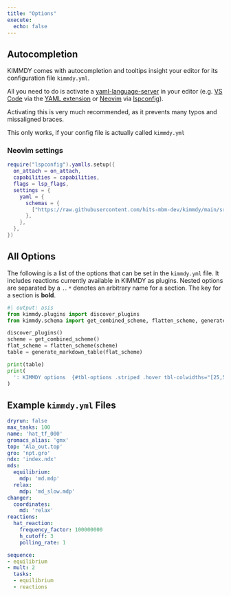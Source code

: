 ```yaml
---
title: "Options"
execute:
  echo: false
---
```


## Autocompletion

KIMMDY comes with autocompletion and tooltips insight your editor for its configuration file `kimmdy.yml`. 

All you need to do is activate a [yaml-language-server](https://github.com/redhat-developer/yaml-language-server)
in your editor (e.g. [VS Code](https://code.visualstudio.com/) via the 
[YAML extension](https://marketplace.visualstudio.com/items?itemName=redhat.vscode-yaml) or 
[Neovim](https://neovim.io/) via [lspconfig](https://github.com/neovim/nvim-lspconfig)).

Activating this is very much recommended, as it prevents many typos and missaligned braces.

::: {.callout-tip appearance="simple"}
This only works, if your config file is actually called `kimmdy.yml`
:::


::: {.callout-note collapse=true}
### Neovim settings

```.lua
require("lspconfig").yamlls.setup({
  on_attach = on_attach,
  capabilities = capabilities,
  flags = lsp_flags,
  settings = {
    yaml = {
      schemas = {
        ["https://raw.githubusercontent.com/hits-mbm-dev/kimmdy/main/src/kimmdy/kimmdy-yaml-schema.json"] = "kimmdy.yml",
      },
    },
  },
})
```
:::

## All Options

The following is a list of the options that can be set in the `kimmdy.yml` file.
It includes reactions currently available in KIMMDY as plugins.
Nested options are separated by a `.`.
`*` denotes an arbitrary name for a section.
The key for a section is **bold**.

```python
#| output: asis
from kimmdy.plugins import discover_plugins
from kimmdy.schema import get_combined_scheme, flatten_scheme, generate_markdown_table

discover_plugins()
scheme = get_combined_scheme()
flat_scheme = flatten_scheme(scheme)
table = generate_markdown_table(flat_scheme)

print(table)
print(
  ': KIMMDY options  {#tbl-options .striped .hover tbl-colwidths="[25,50,15,15]"}'
)
```


## Example `kimmdy.yml` Files

```.yaml
dryrun: false
max_tasks: 100
name: 'hat_tf_000'
gromacs_alias: 'gmx'
top: 'Ala_out.top'
gro: 'npt.gro'
ndx: 'index.ndx'
mds:
  equilibrium:
    mdp: 'md.mdp'
  relax:
    mdp: 'md_slow.mdp'
changer:
  coordinates:
    md: 'relax'      
reactions:
  hat_reaction:
    frequency_factor: 100000000
    h_cutoff: 3
    polling_rate: 1

sequence:
- equilibrium
- mult: 2
  tasks:
  - equilibrium
  - reactions
```


